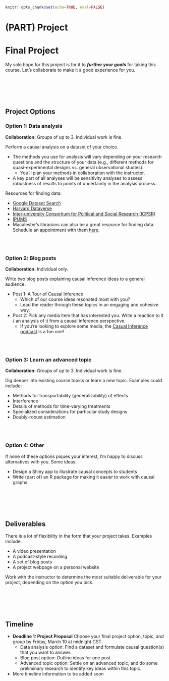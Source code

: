 ```r
knitr::opts_chunk$set(echo=TRUE, eval=FALSE)
```

# (PART) Project {-}

# Final Project {-}

My sole hope for this project is for it to ***further your goals*** for taking this course. Let's collaborate to make it a good experience for you.


<br><br><br><br>


## Project Options {-}

### Option 1: Data analysis {-}

**Collaboration:** Groups of up to 3. Individual work is fine.

Perform a causal analysis on a dataset of your choice.

- The methods you use for analysis will vary depending on your research questions and the structure of your data (e.g., different methods for quasi-experimental designs vs. general observational studies).
    - You'll plan your methods in collaboration with the instructor.
- A key part of all analyses will be sensitivity analyses to assess robustness of results to points of uncertainty in the analysis process.

Resources for finding data:

- [Google Dataset Search](https://datasetsearch.research.google.com/)
- [Harvard Dataverse](https://dataverse.harvard.edu/)
- [Inter-university Consortium for Political and Social Research (ICPSR)](https://www.icpsr.umich.edu/)
- [IPUMS](https://ipums.org/)
- Macalester's librarians can also be a great resource for finding data. Schedule an appointment with them [here](https://www.macalester.edu/library/askus/).

<!-- (From https://www.macalester.edu/seriecenter/sample-syllabus-statements-and-policies/#library-resources) -->


<br><br>


### Option 2: Blog posts {-}

**Collaboration:** Individual only.

Write two blog posts explaining causal inference ideas to a general audience.

- Post 1: A Tour of Causal Inference
    - Which of our course ideas resonated most with you?
    - Lead the reader through these topics in an engaging and cohesive way.
- Post 2: Pick any media item that has interested you. Write a reaction to it / an analysis of it from a causal inference perspective.
    - If you're looking to explore some media, the [Casual Inference podcast](https://casualinfer.libsyn.com/) is a fun one!


<br><br>


### Option 3: Learn an advanced topic {-}

**Collaboration:** Groups of up to 3. Individual work is fine.

Dig deeper into existing course topics or learn a new topic. Examples could include:

- Methods for transportability (generalizability) of effects
- Interference
- Details of methods for time-varying treatments
- Specialized considerations for particular study designs
- Doubly-robust estimation


<br><br>


### Option 4: Other {-}

If none of these options piques your interest, I'm happy to discuss alternatives with you. Some ideas:

- Design a Shiny app to illustrate causal concepts to students
- Write (part of) an R package for making it easier to work with causal graphs


<br><br><br><br>


## Deliverables {-}

There is a lot of flexibility in the form that your project takes. Examples include:

- A video presentation
- A podcast-style recording
- A set of blog posts
- A project webpage on a personal website

Work with the instructor to determine the most suitable deliverable for your project, depending on the option you pick.


<br><br><br><br>


## Timeline {-}

- **Deadline 1: Project Proposal** Choose your final project option, topic, and group by Friday, March 10 at midnight CST.
    - Data analysis option: Find a dataset and formulate causal question(s) that you want to answer.
    - Blog post option: Outline ideas for one post
    - Advanced topic option: Settle on an advanced topic, and do some preliminary research to identify key ideas within this topic.

- More timeline information to be added soon

<!-- <br>

- **Deadline 2:** Monday, October 12 or Tuesday, October 13. Schedule a discussion time with me on [Google Calendar](https://calendar.google.com/calendar/selfsched?sstoken=UUFBWjVpaTNFb2JUfGRlZmF1bHR8ODFhZGU4ZWQ5MjJkOWY2M2Q4YjZhNTgwN2IyMmFlM2Y).
    - Data analysis option: Come prepared to talk about your causal graph, your analysis plan, and exploratory visualizations that you have made.
    - Blog post option: Write 500 words for each post and share with me 24 hours before our meeting so that I can give feedback and discuss with you.
    - Advanced topic option: Come prepared to tell me a bit about what you've learned on your topic. If you were giving a 15 minute presentation on the topic, this should be about the amount of content you would cover in the first 5 minutes.

<br>

- **Deadline 3:** Thursday, October 15 or Friday, October 16. Schedule a discussion time with me on [Google Calendar](https://calendar.google.com/calendar/selfsched?sstoken=UUFBWjVpaTNFb2JUfGRlZmF1bHR8ODFhZGU4ZWQ5MjJkOWY2M2Q4YjZhNTgwN2IyMmFlM2Y).
    - Data analysis option: Come prepared to tell me about the models you've fit and your interpretations. Share a draft of your artifact so far with me 24 hours in advance.
    - Blog post option: Complete full drafts of both posts and share with me 24 hours before our meeting so that I can give feedback and discuss with you.
    - Advanced topic option: Come prepared to tell me more about new material that is the equivalent of the second 5 minutes of a 15 minute presentation. Share a draft of your artifact so far with me 24 hours in advance.

<br>

- **Deadline 4:** Monday, October 19 or Tuesday, October 20. Schedule a discussion time with me on [Google Calendar](https://calendar.google.com/calendar/selfsched?sstoken=UUFBWjVpaTNFb2JUfGRlZmF1bHR8ODFhZGU4ZWQ5MjJkOWY2M2Q4YjZhNTgwN2IyMmFlM2Y).
    - Data analysis option: Come prepared to discuss final points of feedback from the previous meeting (deadline 3). Finalize your artifact draft, and share with me 24 hours in advance.
    - Blog post option: Act on feedback from the previous meeting (deadline 3), and share with me 24 hours before our meeting.
    - Advanced topic option: Come prepared to tell me more about new material that is the equivalent of the last 5 minutes of a 15 minute presentation. Finalize your artifact draft, and share with me 24 hours in advance.

<br>

- **Final deadline:** Friday, October 23. By midnight CST, submit the final version of your digital artifact [on Moodle](https://moodle.macalester.edu/mod/assign/view.php?id=39212).
    - We will not have a showcase/presentation day in class, but instead, I look forward to seeing you showcase your work for the department at either of our two departmental capstone unveiling days! (One will be at the end of Module 2 and the other at the end of Module 4.) -->
